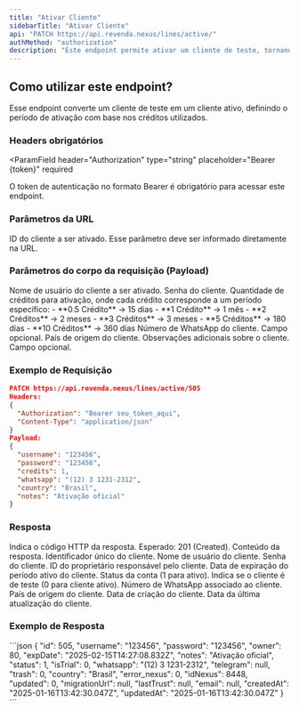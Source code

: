 ```yaml
---
title: "Ativar Cliente"
sidebarTitle: "Ativar Cliente"
api: "PATCH https://api.revenda.nexus/lines/active/"
authMethod: "authorization"
description: "Este endpoint permite ativar um cliente de teste, tornando-o um usuário oficial na plataforma Nexus."
---
```


## Como utilizar este endpoint?

Esse endpoint converte um cliente de teste em um cliente ativo, definindo o período de ativação com base nos créditos utilizados.

### Headers obrigatórios

<ParamField
  header="Authorization"
  type="string"
  placeholder="Bearer {token}"
  required
>
  O token de autenticação no formato Bearer é obrigatório para acessar este endpoint.
</ParamField>

### Parâmetros da URL

<ParamField path="param" type="string" placeholder="505" required>
  ID do cliente a ser ativado. Esse parâmetro deve ser informado diretamente na URL.
</ParamField>

### Parâmetros do corpo da requisição (Payload)

<ParamField body="username" type="string" placeholder="123456" required>
  Nome de usuário do cliente a ser ativado.
</ParamField>

<ParamField body="password" type="string" placeholder="123456" required>
  Senha do cliente.
</ParamField>

<ParamField body="credits" type="number" placeholder="1" required>
  Quantidade de créditos para ativação, onde cada crédito corresponde a um período específico:
  - **0.5 Crédito** → 15 dias  
  - **1 Crédito** → 1 mês  
  - **2 Créditos** → 2 meses  
  - **3 Créditos** → 3 meses  
  - **5 Créditos** → 180 dias  
  - **10 Créditos** → 360 dias  
</ParamField>

<ParamField body="whatsapp" type="string" placeholder="(12) 3 1231-2312">
  Número de WhatsApp do cliente. Campo opcional.
</ParamField>

<ParamField body="country" type="string" placeholder="Brasil" required>
  País de origem do cliente.
</ParamField>

<ParamField body="notes" type="string" placeholder="Observações">
  Observações adicionais sobre o cliente. Campo opcional.
</ParamField>

### Exemplo de Requisição

```json
PATCH https://api.revenda.nexus/lines/active/505
Headers:
{
  "Authorization": "Bearer seu_token_aqui",
  "Content-Type": "application/json"
}
Payload:
{
  "username": "123456",
  "password": "123456",
  "credits": 1,
  "whatsapp": "(12) 3 1231-2312",
  "country": "Brasil",
  "notes": "Ativação oficial"
}
```

### Resposta

<ResponseField name="status" type="number">
  Indica o código HTTP da resposta. Esperado: 201 (Created).
</ResponseField>

<ResponseField name="response" type="object">
Conteúdo da resposta.

<Expandable title="Mostrar objeto">
<ResponseField name="id" type="number">
  Identificador único do cliente.
</ResponseField>

<ResponseField name="username" type="string">
  Nome de usuário do cliente.
</ResponseField>

<ResponseField name="password" type="string">
  Senha do cliente.
</ResponseField>

<ResponseField name="owner" type="number">
  ID do proprietário responsável pelo cliente.
</ResponseField>

<ResponseField name="expDate" type="string">
  Data de expiração do período ativo do cliente.
</ResponseField>

<ResponseField name="status" type="number">
  Status da conta (1 para ativo).
</ResponseField>

<ResponseField name="isTrial" type="number">
  Indica se o cliente é de teste (0 para cliente ativo).
</ResponseField>

<ResponseField name="whatsapp" type="string">
  Número de WhatsApp associado ao cliente.
</ResponseField>

<ResponseField name="country" type="string">
  País de origem do cliente.
</ResponseField>

<ResponseField name="createdAt" type="string">
  Data de criação do cliente.
</ResponseField>

<ResponseField name="updatedAt" type="string">
  Data da última atualização do cliente.
</ResponseField>
</Expandable>
</ResponseField>

### Exemplo de Resposta

<ResponseExample>
```json
{
  "id": 505,
  "username": "123456",
  "password": "123456",
  "owner": 80,
  "expDate": "2025-02-15T14:27:08.832Z",
  "notes": "Ativação oficial",
  "status": 1,
  "isTrial": 0,
  "whatsapp": "(12) 3 1231-2312",
  "telegram": null,
  "trash": 0,
  "country": "Brasil",
  "error_nexus": 0,
  "idNexus": 8448,
  "updated": 0,
  "migrationUrl": null,
  "lastTrust": null,
  "email": null,
  "createdAt": "2025-01-16T13:42:30.047Z",
  "updatedAt": "2025-01-16T13:42:30.047Z"
}
```
</ResponseExample>
